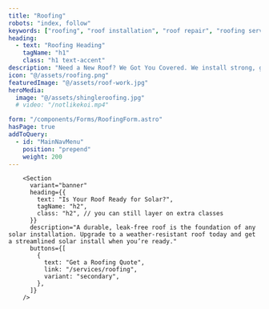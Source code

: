 ```yaml
---
title: "Roofing"
robots: "index, follow"
keywords: ["roofing", "roof installation", "roof repair", "roofing services New Jersey", "flat roof contractor", "GAF HDZ shingles", "metal roofing NJ", "slate roof NJ", "roof replacement New Jersey", "roof inspection services NJ"]
heading: 
  - text: "Roofing Heading"
    tagName: "h1"
    class: "h1 text-accent"
description: "Need a New Roof? We Got You Covered. We install strong, good-looking roofs that last for years. Whether your home needs regular shingles or something tougher like metal or slate, we do it all. Got a flat roof? We ve got special options for that too."
icon: "@/assets/roofing.png"
featuredImage: "@/assets/roof-work.jpg"
heroMedia:
  image: "@/assets/shingleroofing.jpg"
  # video: "/notlikekoi.mp4"

form: "/components/Forms/RoofingForm.astro"
hasPage: true
addToQuery:
  - id: "MainNavMenu"
    position: "prepend"
    weight: 200
---
```


 <Section
    heading={[
      {
        text: `Get Started with ${frontmatter.title}, by contacting a ${frontmatter.title} Expert!`,
        tagName: "h2",
        class: "h2 text-bg uppercase py-[var(--spacing-sm)] slide-down",
      },
    ]}
    description={`Whether you need ${frontmatter.title} services or just want to learn more, we’ve got you covered. Scroll up to revisit details or give us a call now.`}
    collection="gallery"
    query="getAll"
    buttonsSectionClass="block"
    buttons={[
      {
        text: "Get a Free Quote",
        link: `#static-default-${frontmatter.slug}`,
        variant: "tertiary",
      },
      {
        text: "Call Us",
        link: "tel:+1-800-123-4567",
        variant: "secondary",
        showIcon: true,
        iconProps: {
          element: PhoneIcon,
          position: "left",
          className: "mr-[var(--spacing-sm)]",
        },
      },
    ]}
  >

        <Section
          variant="banner"
          heading={{
            text: "Is Your Roof Ready for Solar?",
            tagName: "h2",
            class: "h2", // you can still layer on extra classes
          }}
          description="A durable, leak‑free roof is the foundation of any solar installation. Upgrade to a weather‑resistant roof today and get a streamlined solar install when you’re ready."
          buttons={[
            {
              text: "Get a Roofing Quote",
              link: "/services/roofing",
              variant: "secondary",
            },
          ]}
        />
   
  </Section>
